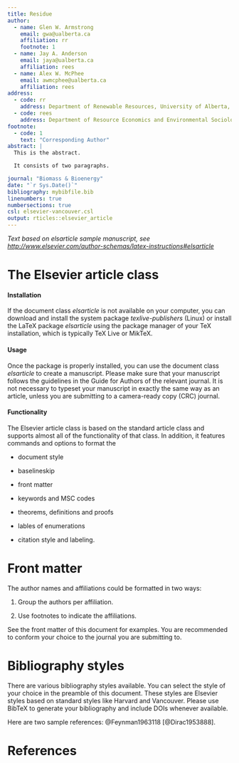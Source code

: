 ```yaml
---
title: Residue
author:
  - name: Glen W. Armstrong
    email: gwa@ualberta.ca
    affiliation: rr
    footnote: 1
  - name: Jay A. Anderson
    email: jaya@ualberta.ca
    affiliation: rees
  - name: Alex W. McPhee
    email: awmcphee@ualberta.ca
    affiliation: rees
address:
  - code: rr
    address: Department of Renewable Resources, University of Alberta, Edmonton, Alberta, Canada, T6G 2H1
  - code: rees
    address: Department of Resource Economics and Environmental Sociology, University of Alberta, Edmonton, Alberta, Canada, T6G 2H1
footnote:
  - code: 1
    text: "Corresponding Author"
abstract: |
  This is the abstract.

  It consists of two paragraphs.

journal: "Biomass & Bioenergy"
date: "`r Sys.Date()`"
bibliography: mybibfile.bib
linenumbers: true
numbersections: true
csl: elsevier-vancouver.csl
output: rticles::elsevier_article
---
```


_Text based on elsarticle sample manuscript, see [http://www.elsevier.com/author-schemas/latex-instructions#elsarticle](http://www.elsevier.com/author-schemas/latex-instructions#elsarticle)_


The Elsevier article class
==========================

#### Installation

If the document class *elsarticle* is not available on your computer,
you can download and install the system package *texlive-publishers*
(Linux) or install the LaTeX package *elsarticle* using the package
manager of your TeX installation, which is typically TeX Live or MikTeX.

#### Usage

Once the package is properly installed, you can use the document class
*elsarticle* to create a manuscript. Please make sure that your
manuscript follows the guidelines in the Guide for Authors of the
relevant journal. It is not necessary to typeset your manuscript in
exactly the same way as an article, unless you are submitting to a
camera-ready copy (CRC) journal.

#### Functionality

The Elsevier article class is based on the standard article class and
supports almost all of the functionality of that class. In addition, it
features commands and options to format the

-   document style

-   baselineskip

-   front matter

-   keywords and MSC codes

-   theorems, definitions and proofs

-   lables of enumerations

-   citation style and labeling.

Front matter
============

The author names and affiliations could be formatted in two ways:

(1) Group the authors per affiliation.

(2) Use footnotes to indicate the affiliations.

See the front matter of this document for examples. You are recommended
to conform your choice to the journal you are submitting to.

Bibliography styles
===================

There are various bibliography styles available. You can select the
style of your choice in the preamble of this document. These styles are
Elsevier styles based on standard styles like Harvard and Vancouver.
Please use BibTeX to generate your bibliography and include DOIs
whenever available.

Here are two sample references: @Feynman1963118 [@Dirac1953888].

References {#references .unnumbered}
==========
